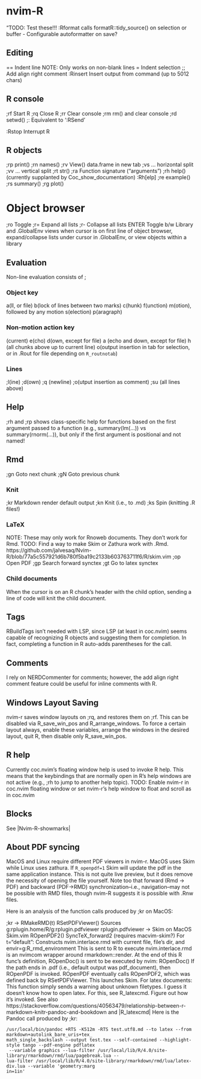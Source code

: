 # nvim-R


"TODO: Test these!!!
:Rformat calls formatR::tidy_source() on selection or buffer
    - Configurable autoformatter on save?

## Editing

==      Indent line
        NOTE: Only works on non-blank lines
=       Indent selection
;;      Add align right comment
:Rinsert <cmd>      Insert output from command (up to 5012 chars)

## R console

;rf     Start R
;rq     Close R
;rr     Clear console
;rm     rm() and clear console
;rd     setwd()
;:      Equivalent to ':RSend '

:Rstop          Interrupt R

## R objects

;rp     print()
;rn     names()
;rv     View() data.frame in new tab
;vs                      ... horizontal split
;vv                      ... vertical split
;rt     str()
;ra     Function signature ("arguments")
;rh     help() (currently supplanted by Coc_show_documentation)
:Rh[elp]
;re     example()
;rs     summary()
;rg     plot()

# Object browser

;ro     Toggle
;r=     Expand all lists
;r-     Collapse all lists
ENTER   Toggle b/w Library and .GlobalEnv views when cursor is on first line of
        object browser, expand/collapse lists under cursor in .GlobalEnv, or
        view objects within a library

## Evaluation

Non-line evaluation consists of ;<object><action>

### Object key

a(ll, or file)
b(lock of lines between two marks)
c(hunk)
f(unction)
m(otion), followed by any motion
s(election)
p(aragraph)

### Non-motion action key

<first-letter> (current)
e(cho)
d(own, except for file)
a (echo and down, except for file)
h (all chunks above up to current line)
o(output insertion in tab for selection, or in .Rout for file depending on
  `R_routnotab`)

### Lines

;l(ine)
;d(own)
;q (newline)
;o(utput insertion as comment)
;su (all lines above)


## Help

;rh and ;rp shows class-specific help for functions based on the first argument
passed to a function (e.g., summary(lm(...)) vs summary(rnorm(...)), but only if
the first argument is positional and not named!

## Rmd

;gn     Goto next chunk
;gN     Goto previous chunk

### Knit

;kr     Markdown render default output
;kn     Knit (i.e., to .md)
;ks     Spin (knitting .R files!)

### LaTeX

NOTE: These may only work for Rnoweb documents. They don't work for Rmd.
TODO: Find a way to make Skim or Zathura work with .Rmd.
https://github.com/jalvesaq/Nvim-R/blob/77a5c557921d6b780f5ba19c2133b603763711f6/R/skim.vim
;op     Open PDF
;gp     Search forward synctex
;gt     Go to latex synctex

### Child documents

When the cursor is on an R chunk's header with the child option, sending a line
of code will knit the child document.

## Tags

RBuildTags isn't needed with LSP, since LSP (at least in coc.nvim) seems capable
of recognizing R objects and suggesting them for completion. In fact, completing
a function in R auto-adds parentheses for the call.

## Comments

I rely on NERDCommenter for comments; however, the add align right comment
feature could be useful for inline comments with R.

## Windows Layout Saving

nvim-r saves window layouts on ;rq, and restores them on ;rf. This can be
disabled via R_save_win_pos and R_arrange_windows. To force a certain layout
always, enable these variables, arrange the windows in the desired layout, quit
R, then disable only R_save_win_pos.

## R help

Currently coc.nvim's floating window help is used to invoke R help. This means
that the keybindings that are normally open in R's help windows are not active
(e.g., ;rh to jump to another help topic). TODO: Enable nvim-r in coc.nvim
floating window or set nvim-r's help window to float and scroll as in coc.nvim

## Blocks

See |Nvim-R-showmarks|

## About PDF syncing

MacOS and Linux require different PDF viewers in nvim-r. MacOS uses Skim while
Linux uses zathura. If `R_openpdf=1` Skim will update the pdf in the same
application instance. This is not quite live preview, but it does remove the
necessity of opening the file yourself. Note too that forward (Rmd -> PDF) and
backward (PDF->RMD) synchronization--i.e., navigation--may not be possible with
RMD files, though nvim-R suggests it is possible with .Rnw files.

Here is an analysis of the function calls produced by ;kr on MacOS:

;kr -> RMakeRMD(t)
    RSetPDFViewer()
        Sources g:rplugin.home/R/g:rplugin.pdfviewer
        rplugin.pdfviewer -> Skim on MacOS
            Skim.vim
                ROpenPDF2(<abspath>)
                SyncTeX_forward2 (requires macvim-skim?)
    For t="default":
        Constructs nvim.interlace.rmd with current file, file's dir, and
        envir=g:R_rmd_environment
        This is sent to R to execute
        nvim.interlace.rmd is an nvimcom wrapper around rmarkdown::render. At
        the end of this R func's definition, ROpenDoc(<output-path>) is sent to
        be executed by nvim:
            ROpenDoc(<path-to-rendered-doc>)
                If the path ends in .pdf (i.e., default output was
                pdf_document), then ROpenPDF is invoked.
                    ROpenPDF eventually calls ROpenPDF2, which was defined back
                    by RSetPDFViewer. This launches Skim.
                For latex documents:
                    This function simply sends a warning about unknown
                    filetypes. I guess it doesn't know how to open latex. For
                    this, see R_latexcmd. Figure out how it's invoked. See also
                    https://stackoverflow.com/questions/40563479/relationship-between-r-markdown-knitr-pandoc-and-bookdown
                    and |R_latexcmd|
                Here is the Pandoc call produced by ;kr:

```
/usr/local/bin/pandoc +RTS -K512m -RTS test.utf8.md --to latex --from markdown+autolink_bare_uris+tex_
math_single_backslash --output test.tex --self-contained --highlight-style tango --pdf-engine pdflatex
 --variable graphics --lua-filter /usr/local/lib/R/4.0/site-library/rmarkdown/rmd/lua/pagebreak.lua --
lua-filter /usr/local/lib/R/4.0/site-library/rmarkdown/rmd/lua/latex-div.lua --variable 'geometry:marg
in=1in'
```
